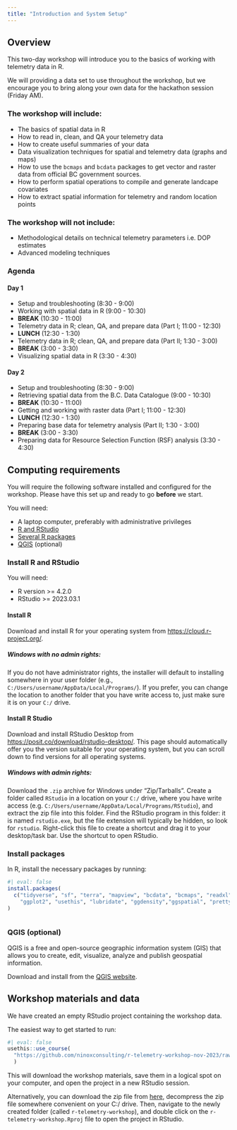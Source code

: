 ```yaml
---
title: "Introduction and System Setup"
---
```


## Overview

This two-day workshop will introduce you to the basics of working with telemetry data in R.

We will providing a data set to use throughout the workshop, but we encourage you to bring along your own data for the hackathon session (Friday AM).

### The workshop will include:

-   The basics of spatial data in R
-   How to read in, clean, and QA your telemetry data
-   How to create useful summaries of your data
-   Data visualization techniques for spatial and telemetry data (graphs and maps)
-   How to use the `bcmaps` and `bcdata` packages to get vector and raster data from official BC government sources.
-   How to perform spatial operations to compile and generate landcape covariates
-   How to extract spatial information for telemetry and random location points

### The workshop will not include:

-   Methodological details on technical telemetry parameters i.e. DOP estimates
-   Advanced modeling techniques

### Agenda

#### Day 1

- Setup and troubleshooting (8:30 - 9:00)
- Working with spatial data in R (9:00 - 10:30)
- **BREAK** (10:30 - 11:00)
- Telemetry data in R; clean, QA, and prepare data (Part I; 11:00 - 12:30)
- **LUNCH** (12:30 - 1:30)
- Telemetry data in R; clean, QA, and prepare data (Part II; 1:30 - 3:00)
- **BREAK** (3:00 - 3:30)
- Visualizing spatial data in R (3:30 - 4:30)

#### Day 2

- Setup and troubleshooting (8:30 - 9:00)
- Retrieving spatial data from the B.C. Data Catalogue (9:00 - 10:30)
- **BREAK** (10:30 - 11:00)
- Getting and working with raster data (Part I; 11:00 - 12:30)
- **LUNCH** (12:30 - 1:30)
- Preparing  base data for telemetry analysis (Part II; 1:30 - 3:00)
- **BREAK** (3:00 - 3:30)
- Preparing data for Resource Selection Function (RSF) analysis (3:30 - 4:30)

## Computing requirements

You will require the following software installed and configured for the workshop. Please have this set up and ready to go **before** we start.

You will need:

-   A laptop computer, preferably with administrative privileges
-   [R and RStudio](#install-r-and-rstudio)
-   [Several R packages](#packages)
-   [QGIS](qgis) (optional)

### Install R and RStudio {#install-r-and-rstudio}

You will need:

-   R version \>= 4.2.0
-   RStudio \>= 2023.03.1

#### Install R

Download and install R for your operating system from <https://cloud.r-project.org/>.

##### Windows with no admin rights:

If you do not have administrator rights, the installer will default to installing somewhere in your user folder (e.g., `C:/Users/username/AppData/Local/Programs/`). If you prefer, you can change the location to another folder that you have write access to, just make sure it is on your `C:/` drive.

#### Install R Studio

Download and install RStudio Desktop from <https://posit.co/download/rstudio-desktop/>. This page should automatically offer you the version suitable for your operating system, but you can scroll down to find versions for all operating systems.

##### Windows with admin rights:

Download the `.zip` archive for Windows under "Zip/Tarballs". Create a folder called `RStudio` in a location on your `C:/` drive, where you have write access (e.g. `C:/Users/username/AppData/Local/Programs/RStudio`), and extract the zip file into this folder. Find the RStudio program in this folder: it is named `rstudio.exe`, but the file extension will typically be hidden, so look for `rstudio`. Right-click this file to create a shortcut and drag it to your desktop/task bar. Use the shortcut to open RStudio.

### Install packages {#packages}

In R, install the necessary packages by running:

```r
#| eval: false
install.packages(
  c("tidyverse", "sf", "terra", "mapview", "bcdata", "bcmaps", "readxl", 
    "ggplot2", "usethis", "lubridate", "ggdensity","ggspatial", "prettymapr")
)



```

### QGIS (optional) {#qgis}

QGIS is a free and open-source geographic information system (GIS) that allows you to create, edit, visualize, analyze and publish geospatial information.

Download and install from the [QGIS website](https://qgis.org/en/site/forusers/download.html).

## Workshop materials and data

We have created an empty RStudio project containing the workshop data.

The easiest way to get started to run:

```r
#| eval: false
usethis::use_course(
  "https://github.com/ninoxconsulting/r-telemetry-workshop-nov-2023/raw/main/r-telemetry-workshop.zip"
  )
```

This will download the workshop materials, save them in a logical spot on your computer, 
and open the project in a new RStudio session.

Alternatively, you can download the zip file from [here](https://github.com/ninoxconsulting/r-telemetry-workshop-nov-2023/raw/main/r-telemetry-workshop.zip), decompress the zip file somewhere convenient on your C:/ drive. Then, navigate to the newly created folder (called `r-telemetry-workshop`), 
and double click on the `r-telemetry-workshop.Rproj` file to open the project in RStudio.
